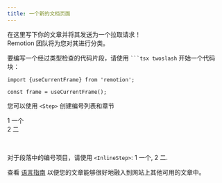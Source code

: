 ```yaml
---
title: 一个新的文档页面
---
```


在这里写下你的文章并将其发送为一个拉取请求！  
Remotion 团队将为您对其进行分类。

要编写一个经过类型检查的代码片段，请使用 <code>```tsx twoslash</code> 开始一个代码块：

```tsx twoslash title="MyComponent.tsx"
import {useCurrentFrame} from 'remotion';

const frame = useCurrentFrame();
```

您可以使用 `<Step>` 创建编号列表和章节

<Step>1</Step> 一个 <br/>
<Step>2</Step> 二 <br/>

<br/>

对于段落中的编号项目，请使用 `<InlineStep>`: <InlineStep>1</InlineStep> 一个, <InlineStep>2</InlineStep> 二.

查看 [语言指南](/docs/contributing/docs#language-guidelines) 以便您的文章能够很好地融入到网站上其他可用的文章中。
